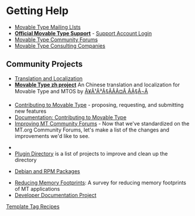 = Getting Help =

* [http://www.movabletype.org/opensource/mailing-lists.html Movable Type Mailing LIsts]
* '''[http://www.movabletype.com/support/ Official Movable Type Support]''' - [https://secure.sixapart.com/t/account Support Account Login]
* [http://forums.movabletype.org/ Movable Type Community Forums]
* [[Movable Type Consulting Companies]]

== Community Projects ==

* [[Translation and Localization]]
* '''[http://www.thinkjam.org/zoptuno/projects/zh-movable-type.html Movable Type zh project]''' An Chinese translation and localization for Movable Type and MTOS by [http://www.thinkjam.org/zoptuno/ Ã¥Â¹Â³Ã§ÂÂÃ¤Â¸ÂÃ§Â¬Â]

* [http://www.movabletype.org/opensource/contributions.html Contributing to Movable Type] - proposing, requesting, and submitting new features
* [[Documentation:Contributing-to-Movable-Type| Documentation: Contributing to Movable Type]]
* [[Improving MT Community Forums]] - Now that we've standardized on the MT.org Community Forums, let's make a list of the changes and improvements we'd like to see.


* [[Category:Template-Tag-Recipes|Template Tag Recipes]]
* [[Plugin Directory]] is a list of projects to improve and clean up the directory

* [[Packaging Project|Debian and RPM Packages]]

* [[Reducing Memory Footprints]]: A survey for reducing memory footprints of MT applications
* [[Developer Documentation Project]]

